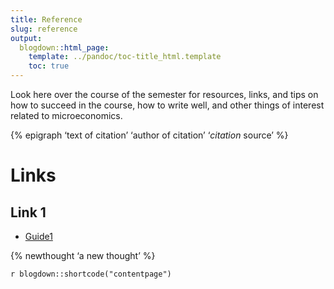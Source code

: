 ```yaml
---
title: Reference
slug: reference
output:
  blogdown::html_page:
    template: ../pandoc/toc-title_html.template
    toc: true
---
```


Look here over the course of the semester for resources, links, and tips on how to succeed in the course, how to write well, and other things of interest related to microeconomics.

{% epigraph 'text of citation' 'author of citation' '<em>citation</em> source' %}

<!-- {% marginfigure 'url' 'caption' %}-->

<!-- {% fullwidth 'url' 'caption' %}-->

# Links

## Link 1

- [Guide1](/ref2/guide1)

{% newthought 'a new thought' %}

`r blogdown::shortcode("contentpage")`
